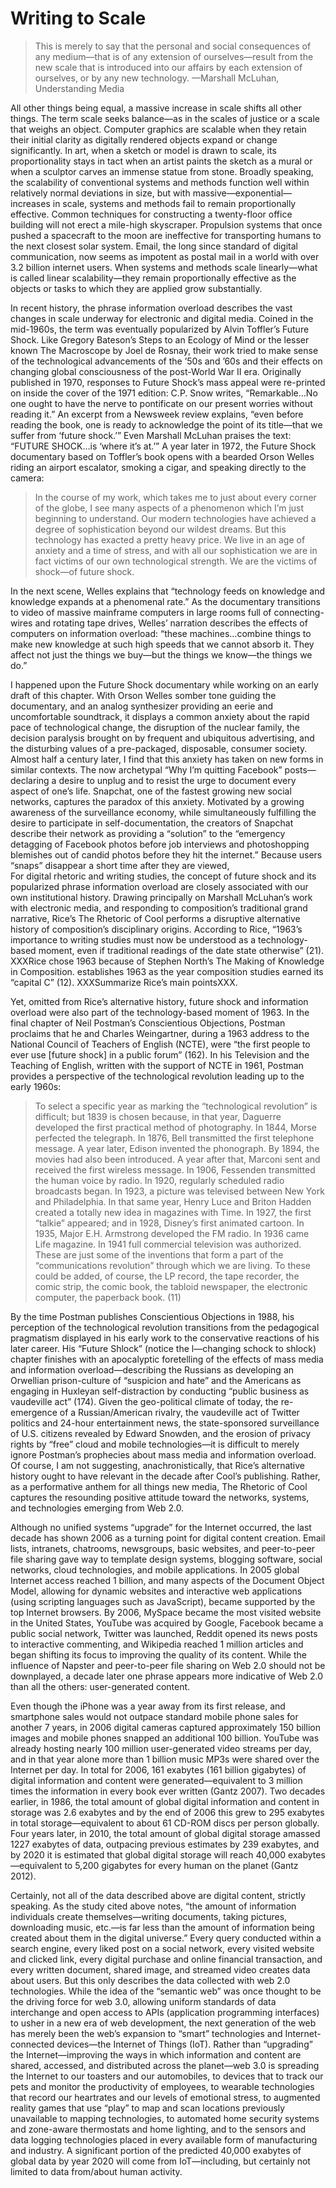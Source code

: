 # Writing to Scale

>This is merely to say that the personal and social consequences of any medium—that is
of any extension of ourselves—result from the new scale that is introduced into our affairs by each extension of ourselves, or by any new technology.
						—Marshall McLuhan, Understanding Media

All other things being equal, a massive increase in scale shifts all other things. The term scale seeks balance—as in the scales of justice or a scale that weighs an object. Computer graphics are scalable when they retain their initial clarity as digitally rendered objects expand or change significantly. In art, when a sketch or model is drawn to scale, its proportionality stays in tact when an artist paints the sketch as a mural or when a sculptor carves an immense statue from stone. Broadly speaking, the scalability of conventional systems and methods function well within relatively normal deviations in size, but with massive—exponential—increases in scale, systems and methods fail to remain proportionally effective. Common techniques for constructing a twenty-floor office building will not erect a mile-high skyscraper. Propulsion systems that once pushed a spacecraft to the moon are ineffective for transporting humans to the next closest solar system. Email, the long since standard of digital communication, now seems as impotent as postal mail in a world with over 3.2 billion internet users. When systems and methods scale linearly—what is called linear scalability—they remain proportionally effective as the objects or tasks to which they are applied grow substantially.

In recent history, the phrase information overload describes the vast changes in scale underway for electronic and digital media. Coined in the mid-1960s, the term was eventually popularized by Alvin Toffler’s Future Shock. Like Gregory Bateson’s Steps to an Ecology of Mind or the lesser known The Macroscope by Joel de Rosnay, their work tried to make sense of the technological advancements of the ‘50s and ‘60s and their effects on changing global consciousness of the post-World War II era. Originally published in 1970, responses to Future Shock’s mass appeal were re-printed on inside the cover of the 1971 edition: C.P. Snow writes, “Remarkable…No one ought to have the nerve to pontificate on our present worries without reading it.” An excerpt from a Newsweek review explains, “even before reading the book, one is ready to acknowledge the point of its title—that we suffer from ‘future shock.’” Even Marshall McLuhan praises the text: “FUTURE SHOCK…is ‘where it’s at.’” A year later in 1972, the Future Shock documentary based on Toffler’s book opens with a bearded Orson Welles riding an airport escalator, smoking a cigar, and speaking directly to the camera:

>In the course of my work, which takes me to just about every corner of the globe, I see
many aspects of a phenomenon which I’m just beginning to understand. Our modern technologies have achieved a degree of sophistication beyond our wildest dreams. But this technology has exacted a pretty heavy price. We live in an age of anxiety and a time of stress, and with all our sophistication we are in fact victims of our own technological strength. We are the victims of shock—of future shock.

In the next scene, Welles explains that “technology feeds on knowledge and knowledge expands at a phenomenal rate.” As the documentary transitions to video of massive mainframe computers in large rooms full of connecting-wires and rotating tape drives, Welles’ narration describes the effects of computers on information overload: “these machines…combine things to make new knowledge at such high speeds that we cannot absorb it. They affect not just the things we buy—but the things we know—the things we do.”

I happened upon the Future Shock documentary while working on an early draft of this chapter. With Orson Welles somber tone guiding the documentary, and an analog synthesizer providing an eerie and uncomfortable soundtrack, it displays a common anxiety about the rapid pace of technological change, the disruption of the nuclear family, the decision paralysis brought on by frequent and ubiquitous advertising, and the disturbing values of a pre-packaged, disposable, consumer society. Almost half a century later, I find that this anxiety has taken on new forms in similar contexts. The now archetypal “Why I’m quitting Facebook” posts—declaring a desire to unplug and to resist the urge to document every aspect of one’s life. Snapchat, one of the fastest growing new social networks, captures the paradox of this anxiety. Motivated by a growing awareness of the surveillance economy, while simultaneously fulfilling the desire to participate in self-documentation, the creators of Snapchat describe their network as providing a “solution” to the “emergency detagging of Facebook photos before job interviews and photoshopping blemishes out of candid photos before they hit the internet.” Because users “snaps” disappear a short time after they are viewed,   
For digital rhetoric and writing studies, the concept of future shock and its popularized phrase information overload are closely associated with our own institutional history. Drawing principally on Marshall McLuhan’s work with electronic media, and responding to composition’s traditional grand narrative, Rice’s The Rhetoric of Cool performs a disruptive alternative history of composition’s disciplinary origins. According to Rice, “1963’s importance to writing studies must now be understood as a technology-based moment, even if traditional readings of the date state otherwise” (21). XXXRice chose 1963 because of Stephen North’s The Making of Knowledge in Composition.  establishes 1963 as the year composition studies earned its “capital C” (12). XXXSummarize Rice’s main pointsXXX.

Yet, omitted from Rice’s alternative history, future shock and information overload were also part of the technology-based moment of 1963. In the final chapter of Neil Postman’s Conscientious Objections, Postman proclaims that he and Charles Weingartner, during a 1963 address to the National Council of Teachers of English (NCTE), were “the first people to ever use [future shock] in a public forum” (162). In his Television and the Teaching of English, written with the support of NCTE in 1961, Postman provides a perspective of the technological revolution leading up to the early 1960s:

>To select a specific year as marking the “technological revolution” is difficult; but 1839 is chosen because, in that year, Daguerre developed the first practical method of photography. In 1844, Morse perfected the telegraph. In 1876, Bell transmitted the first telephone message. A year later, Edison invented the phonograph. By 1894, the movies had also been introduced. A year after that, Marconi sent and received the first wireless message. In 1906, Fessenden transmitted the human voice by radio. In 1920, regularly scheduled radio broadcasts began. In 1923, a picture was televised between New York and Philadelphia. In that same year, Henry Luce and Briton Hadden created a totally new idea in magazines with Time. In 1927, the first “talkie” appeared; and in 1928, Disney’s first animated cartoon. In 1935, Major E.H. Armstrong developed the FM radio. In 1936 came Life magazine. In 1941 full commercial television was authorized. These are just some of the inventions that form a part of the “communications revolution” through which we are living. To these could be added, of course, the LP record, the tape recorder, the comic strip, the comic book, the tabloid newspaper, the electronic computer, the paperback book. (11)

By the time Postman publishes Conscientious Objections in 1988, his perception of the technological revolution transitions from the pedagogical pragmatism displayed in his early work to the conservative reactions of his later career. His “Future Shlock” (notice the l—changing schock to shlock) chapter finishes with an apocalyptic foretelling of the effects of mass media and information overload—describing the Russians as developing an Orwellian prison-culture of “suspicion and hate” and the Americans as engaging in Huxleyan self-distraction by conducting “public business as vaudeville act” (174). Given the geo-political climate of today, the re-emergence of a Russian/American rivalry, the vaudeville act of Twitter politics and 24-hour entertainment news, the state-sponsored surveillance of U.S. citizens revealed by Edward Snowden, and the erosion of privacy rights by “free” cloud and mobile technologies—it is difficult to merely ignore Postman’s prophecies about mass media and information overload. Of course, I am not suggesting, anachronistically, that Rice’s alternative history ought to have relevant in the decade after Cool’s publishing. Rather, as a performative anthem for all things new media, The Rhetoric of Cool captures the resounding positive attitude toward the networks, systems, and technologies emerging from Web 2.0.

Although no unified systems “upgrade” for the Internet occurred, the last decade has shown 2006 as a turning point for digital content creation. Email lists, intranets, chatrooms, newsgroups, basic websites, and peer-to-peer file sharing gave way to template design systems, blogging software, social networks, cloud technologies, and mobile applications. In 2005 global Internet access reached 1 billion, and many aspects of the Document Object Model, allowing for dynamic websites and interactive web applications (using scripting languages such as JavaScript), became supported by the top Internet browsers. By 2006, MySpace became the most visited website in the United States, YouTube was acquired by Google, Facebook became a public social network, Twitter was launched, Reddit opened its news posts to interactive commenting, and Wikipedia reached 1 million articles and began shifting its focus to improving the quality of its content. While the influence of Napster and peer-to-peer file sharing on Web 2.0 should not be downplayed, a decade later one phrase appears more indicative of Web 2.0 than all the others: user-generated content.

Even though the iPhone was a year away from its first release, and smartphone sales would not outpace standard mobile phone sales for another 7 years, in 2006 digital cameras captured approximately 150 billion images and mobile phones snapped an additional 100 billion. YouTube was already hosting nearly 100 million user-generated video streams per day, and in that year alone more than 1 billion music MP3s were shared over the Internet per day. In total for 2006, 161 exabytes (161 billion gigabytes) of digital information and content were generated—equivalent to 3 million times the information in every book ever written (Gantz 2007). Two decades earlier, in 1986, the total amount of global digital information and content in storage was 2.6 exabytes and by the end of 2006 this grew to 295 exabytes in total storage—equivalent to about 61 CD-ROM discs per person globally. Four years later, in 2010, the total amount of global digital storage amassed 1227 exabytes of data, outpacing previous estimates by 239 exabytes, and by 2020 it is estimated that global digital storage will reach 40,000 exabytes—equivalent to 5,200 gigabytes for every human on the planet (Gantz 2012).

Certainly, not all of the data described above are digital content, strictly speaking. As the study cited above notes, “the amount of information individuals create themselves—writing documents, taking pictures, downloading music, etc.—is far less than the amount of information being created about them in the digital universe.” Every query conducted within a search engine, every liked post on a social network, every visited website and clicked link, every digital purchase and online financial transaction, and every written document, shared image, and streamed video creates data about users. But this only describes the data collected with web 2.0 technologies. While the idea of the “semantic web” was once thought to be the driving force for web 3.0, allowing uniform standards of data interchange and open access to APIs (application programming interfaces) to usher in a new era of web development, the next generation of the web has merely been the web’s expansion to “smart” technologies and Internet-connected devices—the Internet of Things (IoT). Rather than “upgrading” the Internet—improving the ways in which information and content are shared, accessed, and distributed across the planet—web 3.0 is spreading the Internet to our toasters and our automobiles, to devices that to track our pets and monitor the productivity of employees, to wearable technologies that record our heartrates and our levels of emotional stress, to augmented reality games that use “play” to map and scan locations previously unavailable to mapping technologies, to automated home security systems and zone-aware thermostats and home lighting, and to the sensors and data logging technologies placed in every available form of manufacturing and industry. A significant portion of the predicted 40,000 exabytes of global data by year 2020 will come from IoT—including, but certainly not limited to data from/about human activity.
